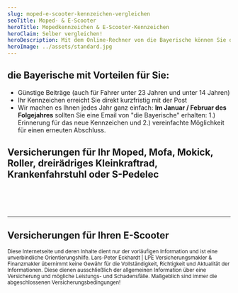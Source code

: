 ```yaml
---
slug: moped-e-scooter-kennzeichen-vergleichen
seoTitle: Moped- & E-Scooter
heroTitle: Mopedkennzeichen & E-Scooter-Kennzeichen
heroClaim: Selber vergleichen!
heroDescription: Mit dem Online-Rechner von die Bayerische können Sie die günstigen Versicherungskennzeichen z.B. für Ihr Moped, Mofa, Roller und E-Sccoter berechnen und den passenden Tarif gleich online abschließen. 
heroImage: ../assets/standard.jpg
---
```


## die Bayerische mit Vorteilen für Sie:

- Günstige Beiträge (auch für Fahrer unter 23 Jahren und unter 14 Jahren)
- Ihr Kennzeichen erreicht Sie direkt kurzfristig mit der Post
- Wir machen es Ihnen jedes Jahr ganz einfach: **Im Januar / Februar des Folgejahres** sollten Sie eine Email von "die Bayerische" erhalten: 1.) Erinnerung für das neue Kennzeichen und 2.) vereinfachte Möglichkeit für einen erneuten Abschluss.

## Versicherungen für Ihr Moped, Mofa, Mokick, Roller, dreirädriges Kleinkraftrad, Krankenfahrstuhl oder S-Pedelec

<CompareBox url="https://www.diebayerische.de/online-berechnen/mopedversicherung?m=098528" />


<br />
<br />
<br />

---



## Versicherungen für Ihren E-Scooter

<CompareBox url="https://www.diebayerische.de/online-berechnen/escooterversicherung?m=098528" />

<ContactAndCompareBox />

<ProvenExpert />

<AwardBox />

<small>Diese Internetseite und deren Inhalte dient nur der vorläufigen Information und ist eine unverbindliche Orientierungshilfe. Lars-Peter Eckhardt | LPE Versicherungsmakler & Finanzmakler übernimmt keine Gewähr für die Vollständigkeit, Richtigkeit und Aktualität der Informationen. Diese dienen ausschließlich der allgemeinen Information über eine Versicherung und mögliche Leistungs- und Schadensfälle. Maßgeblich sind immer die abgeschlossenen Versicherungsbedingungen!</small>

